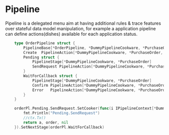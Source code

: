 # Pipeline

Pipeline is a delegated menu aim at having additional rules & trace features over stateful data model manipulation, for example a application pipeline can define actions(dishes) available for each application status.

```go
    type OrderPipeline struct {
		PipelineBase[*OrderPipeline, *DummyPipelineCookware, *PurchaseOrder]
		Create  PipelineAction[*DummyPipelineCookware, *PurchaseOrder, any, any]
		Pending struct {
			PipelineStage[*DummyPipelineCookware, *PurchaseOrder]
			SendRequest PipelineAction[*DummyPipelineCookware, *PurchaseOrder, any, any]
		}
		WaitForCallback struct {
			PipelineStage[*DummyPipelineCookware, *PurchaseOrder]
			Confirm PipelineAction[*DummyPipelineCookware, *PurchaseOrder, any, any]
			Error   PipelineAction[*DummyPipelineCookware, *PurchaseOrder, any, any]
		}
	}

	orderPl.Pending.SendRequest.SetCooker(func(i IPipelineContext[*DummyPipelineCookware, *PurchaseOrder], order *PurchaseOrder, a any) (output any, toSaveCanNil *PurchaseOrder, err error) {
		fmt.Println("Pending.SendRequest")
		//ctx.Tx()
		return a, order, nil
	}).SetNextStage(orderPl.WaitForCallback)
```